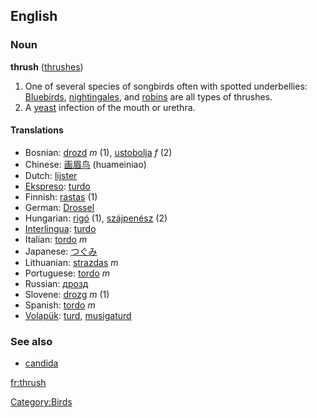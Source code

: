 ==English==
=== Noun ===
'''thrush''' ([[thrushes]])

#One of several species of songbirds often with spotted underbellies: [[Bluebird]]s, [[nightingale]]s, and [[robin]]s are all types of thrushes.
#A [[yeast]] infection of the mouth or urethra.

==== Translations ====
*Bosnian: [[drozd]] ''m'' (1), [[ustobolja]] ''f'' (2)
*Chinese: [[画眉鸟]] (huameiniao)
*Dutch: [[lijster]]
*[[Ekspreso]]: [[turdo]]
*Finnish: [[rastas]] (1)
*German: [[Drossel]]
*Hungarian: [[rigó]] (1), [[szájpenész]] (2)
*[[Interlingua]]: [[turdo]]
*Italian: [[tordo]] ''m''
*Japanese: [[つぐみ]]
*Lithuanian: [[strazdas]] ''m''
*Portuguese: [[tordo]] ''m''
*Russian: [[дрозд]]
*Slovene: [[drozg]] ''m'' (1)
*Spanish: [[tordo]] ''m''
*[[Volapük]]: [[turd]], [[musigaturd]]

===See also===
*[[candida]]

[[Category:Birds]]

[[fr:thrush]]